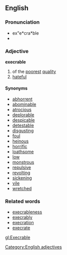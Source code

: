==English==

===Pronunciation===
*ex"e*cra*ble
*{{audio|Execrable-pronunciation-us.ogg|Audio pronunciation}}

===Adjective===
'''execrable'''
# of the [[poor]]est [[quality]]
# [[hateful]]

====Synonyms====
* [[abhorrent]]
* [[abominable]]
* [[atrocious]]
* [[deplorable]]
* [[despicable]]
* [[detestable]]
* [[disgusting]]
* [[foul]]
* [[heinous]]
* [[horrific]]
* [[loathsome]]
* [[low]]
* [[monstrous]]
* [[repulsive]]
* [[revolting]]
* [[sickening]]
* [[vile]]
* [[wretched]]

===Related words===
* [[execrableness]]
* [[execrably]]
* [[execration]]
* [[execrate]]

[[Category:English adjectives]]

[[gl:Execrable]]
